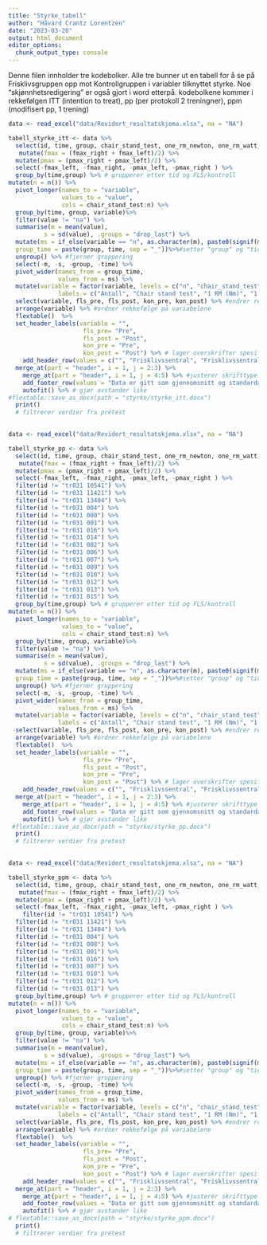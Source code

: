 ```yaml
---
title: "Styrke_tabell"
author: "Håvard Crantz Lorentzen"
date: "2023-03-20"
output: html_document
editor_options: 
  chunk_output_type: console
---
```


Denne filen innholder tre kodebolker. Alle tre bunner ut en tabell for å se 
på Frisklivsgruppen opp mot Kontrollgruppen i variabler tilknyttet styrke. 
Noe "skjønnhetsredigering" er også gjort i word etterpå.
kodebolkene kommer i rekkefølgen
ITT (intention to treat), pp (per protokoll 2 treningner), ppm (modifisert pp, 1 trening) 
```r

data <- read_excel("data/Revidert_resultatskjema.xlsx", na = "NA")

tabell_styrke_itt <- data %>%
  select(id, time, group, chair_stand_test, one_rm_newton, one_rm_watt, fmax_left, fmax_right, pmax_left, pmax_right) %>% # velgerrelevante variabler
   mutate(fmax = (fmax_right + fmax_left)/2) %>%
  mutate(pmax = (pmax_right + pmax_left)/2) %>%
  select(-fmax_left, -fmax_right, -pmax_left, -pmax_right ) %>%
  group_by(time,group) %>% # grupperer etter tid og FLS/kontroll
mutate(n = n()) %>% 
  pivot_longer(names_to = "variable", 
               values_to = "value", 
               cols = chair_stand_test:n) %>%
  group_by(time, group, variable)%>%
  filter(value != "na") %>%
  summarise(m = mean(value),
          s = sd(value), .groups = "drop_last") %>%
  mutate(ms = if_else(variable == "n", as.character(m), paste0(signif(m, 3),  " (", signif(s, 3), ")")), # setter gjennomsnitt og standardavvik (i parentes) sammen og justerer antall desimaler
  group_time = paste(group, time, sep = "_"))%>%#setter "group" og "tid" sammen
  ungroup() %>% #fjerner gruppering
  select(-m, -s, -group, -time) %>%
  pivot_wider(names_from = group_time, 
              values_from = ms) %>%
  mutate(variable = factor(variable, levels = c("n", "chair_stand_test", "one_rm_newton", "one_rm_watt", "fmax", "pmax"), 
              labels = c("Antall", "Chair stand test", "1 RM (Nm)", "1 RM (Watt)", "Fmax (N)", "Pmax (Watt)"))) %>% # ordner rekkefølge og norske navn
  select(variable, fls_pre, fls_post, kon_pre, kon_post) %>% #endrer rekkefølge på gruppene
  arrange(variable) %>% #ordner rekkefølge på variabelene 
  flextable()  %>%
  set_header_labels(variable = "",
                     fls_pre= "Pre", 
                     fls_post = "Post",
                     kon_pre = "Pre", 
                     kon_post = "Post") %>% # lager overskrifter spesifisert for hver kollonne 
    add_header_row(values = c("", "Frisklivssentral", "Frisklivssentral", "Kontroll", "Kontroll")) %>%
  merge_at(part = "header", i = 1, j = 2:3) %>%
    merge_at(part = "header", i = 1, j = 4:5) %>% #justerer skrifttype
    add_footer_row(values = "Data er gitt som gjennomsnitt og standardavvik.", colwidths = 5) %>% #legger til fornote
    autofit() %>% # gjør avstander like
#flextable::save_as_docx(path = "styrke/styrke_itt.docx")
  print()
  # filtrerer verdier fra pretest
   
```


```r

data <- read_excel("data/Revidert_resultatskjema.xlsx", na = "NA")

tabell_styrke_pp <- data %>%
  select(id, time, group, chair_stand_test, one_rm_newton, one_rm_watt, fmax_left, fmax_right, pmax_left, pmax_right) %>% # velgerrelevante variabler
   mutate(fmax = (fmax_right + fmax_left)/2) %>%
  mutate(pmax = (pmax_right + pmax_left)/2) %>%
  select(-fmax_left, -fmax_right, -pmax_left, -pmax_right ) %>%
  filter(id != "tr031 10541") %>%
  filter(id != "tr031 11421") %>%
  filter(id != "tr031 13404") %>%
  filter(id != "tr031 004") %>%
  filter(id != "tr031 008") %>%
  filter(id != "tr031 001") %>%
  filter(id != "tr031 016") %>%
  filter(id != "tr031 014") %>%
  filter(id != "tr031 002") %>%
  filter(id != "tr031 006") %>%
  filter(id != "tr031 007") %>%
  filter(id != "tr031 009") %>%
  filter(id != "tr031 010") %>%
  filter(id != "tr031 012") %>%
  filter(id != "tr031 013") %>%
  filter(id != "tr031 015") %>%
  group_by(time,group) %>% # grupperer etter tid og FLS/kontroll
mutate(n = n()) %>% 
  pivot_longer(names_to = "variable", 
               values_to = "value", 
               cols = chair_stand_test:n) %>%
  group_by(time, group, variable)%>%
  filter(value != "na") %>%
  summarise(m = mean(value),
          s = sd(value), .groups = "drop_last") %>%
  mutate(ms = if_else(variable == "n", as.character(m), paste0(signif(m, 3),  " (", signif(s, 3), ")")), # setter gjennomsnitt og standardavvik (i parentes) sammen og justerer antall desimaler
  group_time = paste(group, time, sep = "_"))%>%#setter "group" og "tid" sammen
  ungroup() %>% #fjerner gruppering
  select(-m, -s, -group, -time) %>%
  pivot_wider(names_from = group_time, 
              values_from = ms) %>%
  mutate(variable = factor(variable, levels = c("n", "chair_stand_test", "one_rm_newton", "one_rm_watt", "fmax", "pmax"), 
              labels = c("Antall", "Chair stand test", "1 RM (Nm)", "1 RM (Watt)", "Fmax (N)", "Pmax (Watt)"))) %>% # ordner rekkefølge og norske navn
  select(variable, fls_pre, fls_post, kon_pre, kon_post) %>% #endrer rekkefølge på gruppene
  arrange(variable) %>% #ordner rekkefølge på variabelene 
  flextable()  %>%
  set_header_labels(variable = "",
                     fls_pre= "Pre", 
                     fls_post = "Post",
                     kon_pre = "Pre", 
                     kon_post = "Post") %>% # lager overskrifter spesifisert for hver kollonne 
    add_header_row(values = c("", "Frisklivssentral", "Frisklivssentral", "Kontroll", "Kontroll")) %>%
  merge_at(part = "header", i = 1, j = 2:3) %>%
    merge_at(part = "header", i = 1, j = 4:5) %>% #justerer skrifttype
    add_footer_row(values = "Data er gitt som gjennomsnitt og standardavvik.", colwidths = 5) %>% #legger til fornote
    autofit() %>% # gjør avstander like
 #flextable::save_as_docx(path = "styrke/styrke_pp.docx")
  print()
  # filtrerer verdier fra pretest
   
```

```r
data <- read_excel("data/Revidert_resultatskjema.xlsx", na = "NA")

tabell_styrke_ppm <- data %>%
  select(id, time, group, chair_stand_test, one_rm_newton, one_rm_watt, fmax_left, fmax_right, pmax_left, pmax_right) %>% # velgerrelevante variabler
   mutate(fmax = (fmax_right + fmax_left)/2) %>%
  mutate(pmax = (pmax_right + pmax_left)/2) %>%
  select(-fmax_left, -fmax_right, -pmax_left, -pmax_right ) %>%
    filter(id != "tr031 10541") %>%
  filter(id != "tr031 11421") %>%
  filter(id != "tr031 13404") %>%
  filter(id != "tr031 004") %>%
  filter(id != "tr031 008") %>%
  filter(id != "tr031 001") %>%
  filter(id != "tr031 016") %>%
  filter(id != "tr031 007") %>%
  filter(id != "tr031 010") %>%
  filter(id != "tr031 012") %>%
  filter(id != "tr031 013") %>%
  group_by(time,group) %>% # grupperer etter tid og FLS/kontroll
mutate(n = n()) %>% 
  pivot_longer(names_to = "variable", 
               values_to = "value", 
               cols = chair_stand_test:n) %>%
  group_by(time, group, variable)%>%
  filter(value != "na") %>%
  summarise(m = mean(value),
          s = sd(value), .groups = "drop_last") %>%
  mutate(ms = if_else(variable == "n", as.character(m), paste0(signif(m, 3),  " (", signif(s, 3), ")")), # setter gjennomsnitt og standardavvik (i parentes) sammen og justerer antall desimaler
  group_time = paste(group, time, sep = "_"))%>%#setter "group" og "tid" sammen
  ungroup() %>% #fjerner gruppering
  select(-m, -s, -group, -time) %>%
  pivot_wider(names_from = group_time, 
              values_from = ms) %>%
  mutate(variable = factor(variable, levels = c("n", "chair_stand_test", "one_rm_newton", "one_rm_watt", "fmax", "pmax"), 
              labels = c("Antall", "Chair stand test", "1 RM (Nm)", "1 RM (Watt)", "Fmax (N)", "Pmax (Watt)"))) %>% # ordner rekkefølge og norske navn
  select(variable, fls_pre, fls_post, kon_pre, kon_post) %>% #endrer rekkefølge på gruppene
  arrange(variable) %>% #ordner rekkefølge på variabelene 
  flextable()  %>%
  set_header_labels(variable = "",
                     fls_pre= "Pre", 
                     fls_post = "Post",
                     kon_pre = "Pre", 
                     kon_post = "Post") %>% # lager overskrifter spesifisert for hver kollonne 
    add_header_row(values = c("", "Frisklivssentral", "Frisklivssentral", "Kontroll", "Kontroll")) %>%
  merge_at(part = "header", i = 1, j = 2:3) %>%
    merge_at(part = "header", i = 1, j = 4:5) %>% #justerer skrifttype
    add_footer_row(values = "Data er gitt som gjennomsnitt og standardavvik.", colwidths = 5) %>% #legger til fornote
    autofit() %>% # gjør avstander like
# flextable::save_as_docx(path = "styrke/styrke_ppm.docx")
  print()
  # filtrerer verdier fra pretest
```